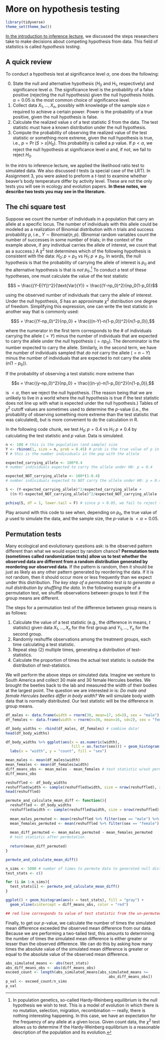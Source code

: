 # More on hypothesis testing {#tests-assignment-3}

```r
library(tidyverse)
theme_set(theme_bw())
```

[In the introduction to inference lecture](https://eeb313.github.io/lec07-intro-to-stats.html#hypothesis-testing-theory), we discussed the steps researchers take to make decisions about competing hypothesis from data. This field of statistics is called _hypothesis testing_.

## A quick review

To conduct a hypothesis test at significance level $\alpha$, one does the following:

0. State the null and alternative hypothesis ($H_0$ and $H_1$, respectively) and significance level $\alpha$. The significance level is the probability of a false positive (rejecting the null hypothesis) given the null hypothesis holds. $\alpha = 0.05$ is the most common choice of significance level.
1. Collect data $X_1,\dots,X_n$, possibly with knowledge of the sample size $n$ required to achieve a certain power. Power is the probability of a true positive, given the null hypothesis is false.
2. Calculate the realized value $s$ of a test statistic $S$ from the data. The test statistic must have a known distribution under the null hypothesis.
3. Compute the probability of observing the realized value of the test statistic or something more extreme, given the null hypothesis is true, i.e., $p = \Pr(S > s | H_0)$. This probability is called a $p$ value. If $p < \alpha$, we reject the null hypothesis at significance level $\alpha$ and, if not, we fail to reject $H_0$.

In the intro to inference lecture, we applied the likelihood ratio test to simulated data. We also discussed $t$ tests (a special case of the LRT). In Assignment 3, you were asked to preform a $t$-test to examine whether beaver's body temperature differ by activity level. These are not the only tests you will see in ecology and evolution papers. **In these notes, we describe two tests you may see in the literature.**

## The chi square test

Suppose we count the number of individuals in a population that carry an allele at a specific locus. The number of individuals with this allele could be modeled as a realization of Binomial distribution with $n$ trials and success probability $p$, i.e., $Y \sim \text{Binomial}(n,p)$. (Binomial random variables count the number of successes in some number of trials; in the context of the example above, if any individual carries the allele of interest, we count that as a success.) A $\chi^2$ test determines which of the following hypothesis is consistent with the data: $H_0 \colon p = p_0$ vs $H_1 \colon p \neq p_0$. In words, the null hypothesis is that the probability of carrying the allele of interest is $p_0$ and the alternative hypothesis is that is _not_ $p_0$.^[In population genetics, so-called Hardy-Weinberg equilibrium is the null hypothesis we wish to test. This is a model of evolution in which there is no mutation, selection, migration, recombination --- really, there is nothing interesting happening. In this case, we have an expectation for the frequency of any allele at a given locus. Given count data, the $\chi^2$ test allows us to determine if the Hardy-Weinberg equilibrium is a reasonable description of the population and its evolution.] To conduct a test of these hypotheses, one must calculate the value of the test statistic

$$S = \frac{(Y-E(Y))^2}{\text{Var}(Y)} = \frac{(Y-np_0)^2}{np_0(1-p_0)}$$
\vspace{6pt}

using the observed number of individuals that carry the allele of interest. Under the null hypothesis, $S$ has an approximate $\chi^2$ distribution one degree of freedom. Simplifying this expression, one can write the test statistic in another way that is commonly used:

$$S = \frac{(Y-np_0)^2}{np_0} + \frac{((n-Y)-n(1-p_0))^2}{n(1-p_0)},$$
\vspace{6pt}

where the numerator in the first term corresponds to the $\#$ of individuals carrying the allele ($=Y$) minus the number of individuals that are expected to carry the allele under the null hypothesis ($=np_0)$. The denominator is the number expected to carry the allele. Similarly, in the second term, we have the number of individuals sampled that _do not_ carry the allele ($=n-Y$) minus the number of individuals that are expected to not carry the allele ($n(1-p_0)$).

If the probability of observing a test statistic more extreme than

$$s = \frac{(y-np_0)^2}{np_0} + \frac{((n-y)-n(1-p_0))^2}{n(1-p_0)},$$

\vspace{6pt}

is $< \alpha$, then we reject the null hypothesis. (The reason being that we are unlikely to live in a world where the null hypothesis is true if the test statistic does not line up with what is expected under the null hypothesis.) Tables of $\chi^2$ cutoff values are sometimes used to determine the $p$-value (i.e., the probability of observing something more extreme than the test statistic that was calculated), but is more convenient to do the calculation in R.

In the following code chunk, we test $H_0 \colon p = 0.4$ vs $H_1 \colon p \neq 0.4$ by calculating the test statistic and $p$ value. Data is simulated.

```r
n <- 100 # this is the population (and sample) size
Y <- rbinom(1, size = n, prob = 0.45) # prob is the true value of p in this case!
Y # this is the number individuals in the pop with the allele

expected_carrying_allele <- 100*0.4 
# number individuals expected to carry the allele under H0: p = 0.4

expected_NOT_carrying_allele <- 100*(1-0.4)
# number individuals expected to NOT carry the allele under H0: p = 0.4

S <- (Y-expected_carrying_allele)^2/expected_carrying_allele +
  ((n-Y)-expected_NOT_carrying_allele)^2/expected_NOT_carrying_allele

pchisq(S, df = 1, lower.tail = F) # since p > 0.05, we fail to reject the null hypothesis
```

Play around with this code to see when, depending on $p_0$, the true value of $p$ used to simulate the data, and the sample size, the $p$-value is $< \alpha = 0.05$.

## Permutation tests

Many ecological and evolutionary questions ask: is the observed pattern different than what we would expect by random chance? **Permutation tests (sometimes called randomization tests) allow us to test whether the observed data are different from a random distribution generated by reordering our observed data.** If the pattern is random, then it should be just as likely as any other pattern generated by reordering the data. If it is not random, then it should occur more or less frequently than we expect under this distribution. _The key step of a permutation test is to generate a null distribution by shuffling the data._ In the following example of a permutation test, we shuffle observations between groups to test if the group means are different.

The steps for a permutation test of the difference between group means is as follows:

1. Calculate the value of a test statistic (e.g., the difference in means, $t$ statistic) given data $X_1,\dots,X_n$ for the first group and $Y_1,\dots,Y_n$ for the second group.
2. Randomly reshuffle observations among the treatment groups, each time calculating a test statistic.
3. Repeat step (2) multiple times, generating a distribution of test-statistics.
4. Calculate the proportion of times the actual test statistic is outside the distribution of test-statistics.

We will perform the above steps on simulated data. Imagine we venture to South America and collect 30 male and 30 female Hercules beetles. We brought the beetles back to the lab and measured the width of their bodies at the largest point. The question we are interested in is: _Do male and female Hercules beetles differ in body width?_ We will simulate body width data that is normally distributed. Our test statistic will be the difference in group means.

```r
df_males <- data.frame(width = rnorm(30, mean=17, sd=3), sex = "male")
df_females <- data.frame(width = rnorm(n=30, mean=16, sd=2), sex = "female")

df_body_widths <- rbind(df_males, df_females) # combine data!
head(df_body_widths)

df_body_widths %>% ggplot(aes(x = as.numeric(width), 
                              fill = as.factor(sex))) + geom_histogram() +
  labs(x = "width", y = "count", fill = "sex")

mean_males <- mean(df_males$width)
mean_females <- mean(df_females$width)
diff_means_obs <- mean_males - mean_females # test statistic w/out permutation
diff_means_obs

reshuffled <- df_body_widths
reshuffled$width <- sample(reshuffled$width, size = nrow(reshuffled), replace = F)
head(reshuffled)

permute_and_calculate_mean_diff <- function(){
  reshuffled <- df_body_widths
  reshuffled$width <- sample(reshuffled$width, size = nrow(reshuffled), replace = F)
  
  mean_males_permuted <- mean(reshuffled %>% filter(sex == "male") %>% pull(width))
  mean_females_permuted <- mean(reshuffled %>% filter(sex == "female") %>% pull(width))
  
  mean_diff_permuted <- mean_males_permuted - mean_females_permuted
  # test statistic after permutation
  
  return(mean_diff_permuted)
}

permute_and_calculate_mean_diff()

n_sims <- 5000 # number of times to permute data to generated null distribution
test_stats <- c()

for (i in 1:n_sims){
  test_stats[i] <- permute_and_calculate_mean_diff()
}

ggplot() + geom_histogram(aes(x = test_stats), fill = "gray") +
  geom_vline(xintercept = diff_means_obs, color = "red")

## red line corresponds to value of test statistic from the un-permuted data
```

Finally, to get our $p$-value, we calculate the number of times the simulated mean difference exceeded the observed mean difference from our data. Because we are performing a two-tailed test, this amounts to determining the number of times the simulated mean difference is either greater or lesser than the observed difference. We can do this by asking how many times the absolute value of the simulated mean difference is greater or equal to the absolute value of the observed mean difference.

```r
abs_simulated_means <- abs(test_stats)
abs_diff_means_obs <- abs(diff_means_obs)
exceed_count <- length(abs_simulated_means[abs_simulated_means >= 
                                               abs_diff_means_obs])
p_val <- exceed_count/n_sims
p_val
```